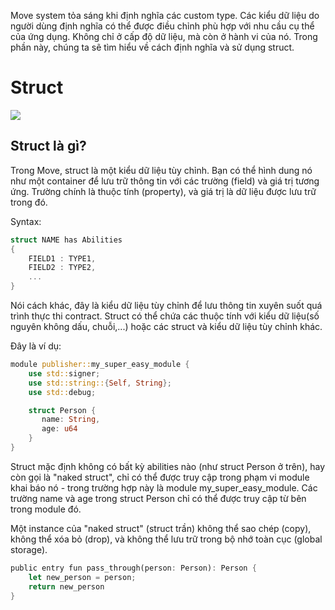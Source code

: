 Move system tỏa sáng khi định nghĩa các custom type. Các kiểu dữ liệu do người dùng định nghĩa có thể được điều chỉnh phù hợp với nhu cầu cụ thể của ứng dụng. Không chỉ ở cấp độ dữ liệu, mà còn ở hành vi của nó. Trong phần này, chúng ta sẽ tìm hiểu về cách định nghĩa và sử dụng struct.

# Struct 

![](../assets/Intermediate_move/struct_meme.png)

## Struct là gì?

Trong Move, struct là một kiểu dữ liệu tùy chỉnh. Bạn có thể hình dung nó như một container để lưu trữ thông tin với các trường (field) và giá trị tương ứng. Trường chính là thuộc tính (property), và giá trị là dữ liệu được lưu trữ trong đó.


Syntax:

```rust
struct NAME has Abilities
{
    FIELD1 : TYPE1,
    FIELD2 : TYPE2,
    ...
}
```     
Nói cách khác, đây là kiểu dữ liệu tùy chỉnh để lưu thông tin xuyên suốt quá trình thực thi contract. Struct có thể chứa các thuộc tính với kiểu dữ liệu(số nguyên không dấu, chuỗi,...) hoặc các struct và kiểu dữ liệu tùy chỉnh khác.

Đây là ví dụ: 
```rust 
module publisher::my_super_easy_module {
    use std::signer;
    use std::string::{Self, String};
    use std::debug;

    struct Person {
       name: String,
       age: u64
    }
}
```

Struct mặc định không có bất kỳ abilities nào (như struct Person ở trên), hay còn gọi là "naked struct", chỉ có thể được truy cập trong phạm vi module khai báo nó - trong trường hợp này là module my_super_easy_module. Các trường name và age trong struct Person chỉ có thể được truy cập từ bên trong module đó.

Một instance của "naked struct" (struct trần) không thể sao chép (copy), không thể xóa bỏ (drop), và không thể lưu trữ trong bộ nhớ toàn cục (global storage).

```rust
public entry fun pass_through(person: Person): Person {
    let new_person = person;
    return new_person
}
```